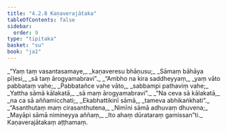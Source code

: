 ```yaml
---
title: "4.2.8 Kaṇaverajātaka"
tableOfContents: false
sidebar:
  order: 9
type: "tipitaka"
basket: "su"
book: "ja1"
---
```



<DynamicBreadcrumb />

<Division number="69" book="ja1">

<Paragraph number="970" type="verses" book="ja1">
_“Yaṃ taṃ vasantasamaye,_  
_kaṇaveresu bhāṇusu;_  
_Sāmaṃ bāhāya pīḷesi,_  
_sā taṃ ārogyamabravi”._  

</Paragraph>

</Division>
<Division number="70" book="ja1">

<Paragraph number="971" type="verses" book="ja1">
_“Ambho na kira saddheyyaṃ,_  
_yaṃ vāto pabbataṃ vahe;_  
_Pabbatañce vahe vāto,_  
_sabbampi pathaviṃ vahe;_  
_Yattha sāmā kālakatā,_  
_sā maṃ ārogyamabravi”._  

</Paragraph>

</Division>
<Division number="71" book="ja1">

<Paragraph number="972" type="verses" book="ja1">
_“Na ceva sā kālakatā,_  
_na ca sā aññamicchati;_  
_Ekabhattikinī sāmā,_  
_tameva abhikaṅkhati”._  

</Paragraph>

</Division>
<Division number="72" book="ja1">

<Paragraph number="973" type="verses" book="ja1">
_“Asanthutaṃ maṃ cirasanthutena,_  
_Nimīni sāmā adhuvaṃ dhuvena;_  
_Mayāpi sāmā nimineyya aññaṃ,_  
_Ito ahaṃ dūrataraṃ gamissan”ti._  


</Paragraph>
</Division>

<Paragraph number="974" type="center" book="ja1">
Kaṇaverajātakaṃ aṭṭhamaṃ.
</Paragraph>